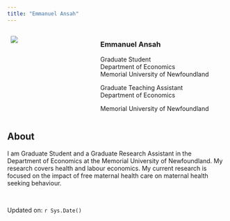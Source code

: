 ```yaml
---
title: "Emmanuel Ansah"
---
```


::: columns
::: {.column width="40%"}
  ![](PHOTO-2022-04-10-10-19-31.jpg)
:::

::: {.column width="60%"}
### Emmanuel Ansah

Graduate Student\
Department of Economics\
Memorial University of Newfoundland

Graduate Teaching Assistant\
Department of Economics

Memorial University of Newfoundland
:::
:::

## About

I am Graduate Student and a Graduate Research Assistant in the Department of Economics at the Memorial University of Newfoundland. My research covers health and labour economics. My current research is focused on the impact of free maternal health care on maternal health seeking behaviour.

 

Updated on: `r Sys.Date()`
